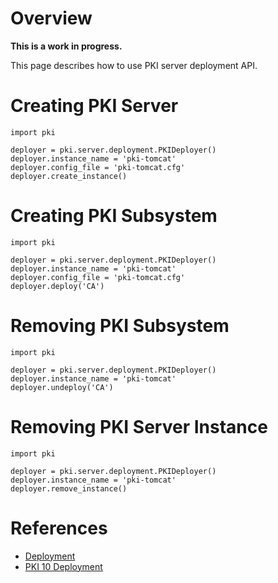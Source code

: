 = Overview =

'''This is a work in progress.'''

This page describes how to use PKI server deployment API.

= Creating PKI Server =

<pre>
import pki

deployer = pki.server.deployment.PKIDeployer()
deployer.instance_name = 'pki-tomcat'
deployer.config_file = 'pki-tomcat.cfg'
deployer.create_instance()
</pre>

= Creating PKI Subsystem =

<pre>
import pki

deployer = pki.server.deployment.PKIDeployer()
deployer.instance_name = 'pki-tomcat'
deployer.config_file = 'pki-tomcat.cfg'
deployer.deploy('CA')
</pre>

= Removing PKI Subsystem =

<pre>
import pki

deployer = pki.server.deployment.PKIDeployer()
deployer.instance_name = 'pki-tomcat'
deployer.undeploy('CA')
</pre>

= Removing PKI Server Instance =

<pre>
import pki

deployer = pki.server.deployment.PKIDeployer()
deployer.instance_name = 'pki-tomcat'
deployer.remove_instance()
</pre>

= References =

* [[Deployment]]
* [[PKI 10 Deployment]]